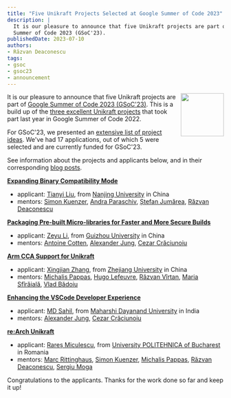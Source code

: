 ```yaml
---
title: "Five Unikraft Projects Selected at Google Summer of Code 2023"
description: |
  It is our pleasure to announce that five Unikraft projects are part of Google
  Summer of Code 2023 (GSoC'23).
publishedDate: 2023-07-10
authors:
- Răzvan Deaconescu
tags:
- gsoc
- gsoc23
- announcement
---
```


<img width="100px" src="https://summerofcode.withgoogle.com/assets/media/gsoc-2023-badge.svg" align="right" />

It is our pleasure to announce that five Unikraft projects are part of [Google Summer of Code 2023 (GSoC'23)](https://summerofcode.withgoogle.com/).
This is a build up of the [three excellent Unikraft projects](/blog/2022-05-21-unikraft-gsoc-org/) that took part last year in Google Summer of Code 2022.

For GSoC'23, we presented an [extensive list of project ideas](https://github.com/unikraft/gsoc/blob/staging/gsoc-2023/ideas.md).
We've had 17 applications, out of which 5 were selected and are currently funded for GSoC'23.

See information about the projects and applicants below, and in their corresponding [blog posts](/blog).

[**Expanding Binary Compatibility Mode**](/blog/2023-06-23-unikraft-gsoc-app-compat-1/)

* applicant: [Tianyi Liu](https://github.com/i-Pear), from [Nanjing University](https://www.nju.edu.cn/en/) in China
* mentors: [Simon Kuenzer](https://github.com/skuenzer), [Andra Paraschiv](https://github.com/andraprs), [Ștefan Jumărea](https://github.com/StefanJum), [Răzvan Deaconescu](https://github.com/razvand)

[**Packaging Pre-built Micro-libraries for Faster and More Secure Builds**](/blog/2023-06-23-unikraft-gsoc-packaging-libs-1/)

* applicant: [Zeyu Li](https://github.com/zyllee), from [Guizhou University](https://www.gzu.edu.cn/en/) in China
* mentors: [Antoine Cotten](https://github.com/antoineco), [Alexander Jung](https://github.com/nderjung), [Cezar Crăciunoiu](https://github.com/craciunoiuc)

[**Arm CCA Support for Unikraft**](/blog/2023-06-23-unikraft-gsoc-arm-cca-1/)

* applicant: [Xingjian Zhang](https://github.com/zhxj9823), from [Zhejiang University](https://www.zju.edu.cn/english/) in China
* mentors: [Michalis Pappas](https://github.com/michpappas), [Hugo Lefeuvre](https://github.com/hlef), [Răzvan Vîrtan](https://github.com/razvanvirtan), [Maria Sfîrăială](https://github.com/mariasfiraiala), [Vlad Bădoiu](https://github.com/vladandrew)

[**Enhancing the VSCode Developer Experience**](/blog/2023-06-23-unikraft-gsoc-enhancing-vscode-developer-experience/)

* applicant: [MD Sahil](https://github.com/MdSahil-oss), from [Maharshi Dayanand University](https://mdu.ac.in/) in India
* mentors: [Alexander Jung](https://github.com/nderjung), [Cezar Crăciunoiu](https://github.com/craciunoiuc)

[**re:Arch Unikraft**](/blog/2023-06-22-unikraft-gsoc-plat-rearch/)

* applicant: [Rareș Miculescu](https://github.com/rares-miculescu), from [University POLITEHNICA of Bucharest](https://upb.ro/en/) in Romania
* mentors: [Marc Rittinghaus](https://github.com/marcrittinghaus), [Simon Kuenzer](https://github.com/skuenzer), [Michalis Pappas](https://github.com/michpappas), [Răzvan Deaconescu](https://github.com/razvand), [Sergiu Moga](https://github.com/mogasergiu)

Congratulations to the applicants.
Thanks for the work done so far and keep it up!
